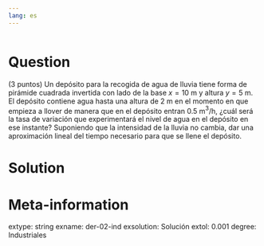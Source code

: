 ```yaml
---
lang: es
---
```


```r

```

Question
========
(3 puntos) Un depósito para la recogida de agua de lluvia tiene forma de pirámide cuadrada invertida con lado de la base $x=10$ m y altura $y=5$ m. El depósito contiene agua hasta una altura de $2$ m en el momento en que empieza a llover de manera que en el depósito entran $0.5$ m$^3$/h, ¿cuál será la tasa de variación que experimentará el nivel de agua en el depósito en ese instante? Suponiendo que la intensidad de la lluvia no cambia, dar una aproximación lineal del tiempo necesario para que se llene el depósito.

Solution
========


Meta-information
================
extype: string
exname: der-02-ind
exsolution: Solución
extol: 0.001
degree: Industriales